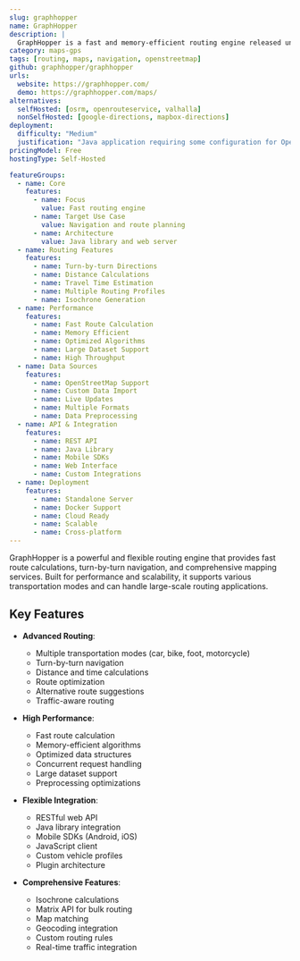 ```yaml
---
slug: graphhopper
name: GraphHopper
description: |
  GraphHopper is a fast and memory-efficient routing engine released under Apache License 2.0. It can be used as a Java library or standalone web server to calculate the distance, time, turn-by-turn instructions and many more for a route between two or more points.
category: maps-gps
tags: [routing, maps, navigation, openstreetmap]
github: graphhopper/graphhopper
urls:
  website: https://graphhopper.com/
  demo: https://graphhopper.com/maps/
alternatives:
  selfHosted: [osrm, openrouteservice, valhalla]
  nonSelfHosted: [google-directions, mapbox-directions]
deployment:
  difficulty: "Medium"
  justification: "Java application requiring some configuration for OpenStreetMap data and routing profiles."
pricingModel: Free
hostingType: Self-Hosted

featureGroups:
  - name: Core
    features:
      - name: Focus
        value: Fast routing engine
      - name: Target Use Case
        value: Navigation and route planning
      - name: Architecture
        value: Java library and web server
  - name: Routing Features
    features:
      - name: Turn-by-turn Directions
      - name: Distance Calculations
      - name: Travel Time Estimation
      - name: Multiple Routing Profiles
      - name: Isochrone Generation
  - name: Performance
    features:
      - name: Fast Route Calculation
      - name: Memory Efficient
      - name: Optimized Algorithms
      - name: Large Dataset Support
      - name: High Throughput
  - name: Data Sources
    features:
      - name: OpenStreetMap Support
      - name: Custom Data Import
      - name: Live Updates
      - name: Multiple Formats
      - name: Data Preprocessing
  - name: API & Integration
    features:
      - name: REST API
      - name: Java Library
      - name: Mobile SDKs
      - name: Web Interface
      - name: Custom Integrations
  - name: Deployment
    features:
      - name: Standalone Server
      - name: Docker Support
      - name: Cloud Ready
      - name: Scalable
      - name: Cross-platform
---
```


GraphHopper is a powerful and flexible routing engine that provides fast route calculations, turn-by-turn navigation, and comprehensive mapping services. Built for performance and scalability, it supports various transportation modes and can handle large-scale routing applications.

## Key Features

- **Advanced Routing**:

  - Multiple transportation modes (car, bike, foot, motorcycle)
  - Turn-by-turn navigation
  - Distance and time calculations
  - Route optimization
  - Alternative route suggestions
  - Traffic-aware routing

- **High Performance**:

  - Fast route calculation
  - Memory-efficient algorithms
  - Optimized data structures
  - Concurrent request handling
  - Large dataset support
  - Preprocessing optimizations

- **Flexible Integration**:

  - RESTful web API
  - Java library integration
  - Mobile SDKs (Android, iOS)
  - JavaScript client
  - Custom vehicle profiles
  - Plugin architecture

- **Comprehensive Features**:
  - Isochrone calculations
  - Matrix API for bulk routing
  - Map matching
  - Geocoding integration
  - Custom routing rules
  - Real-time traffic integration
